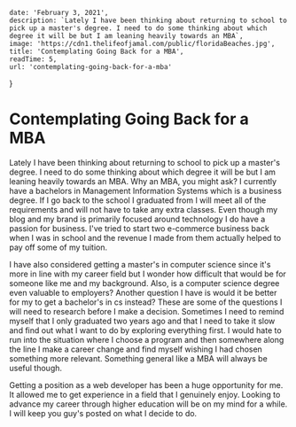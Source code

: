 
    date: 'February 3, 2021',
    description: `Lately I have been thinking about returning to school to pick up a master's degree. I need to do some thinking about which degree it will be but I am leaning heavily towards an MBA`,
    image: 'https://cdn1.thelifeofjamal.com/public/floridaBeaches.jpg',
    title: 'Contemplating Going Back for a MBA',
    readTime: 5,
    url: 'contemplating-going-back-for-a-mba'
}

# Contemplating Going Back for a MBA

Lately I have been thinking about returning to school to pick up a master's degree. I need to do some thinking about which degree it will be but I am leaning heavily towards an MBA. Why an MBA, you might ask? I currently have a bachelors in Management Information Systems which is a business degree. If I go back to the school I graduated from I will meet all of the requirements and will not have to take any extra classes. Even though my blog and my brand is primarily focused around technology I do have a passion for business. I've tried to start two e-commerce business back when I was in school and the revenue I made from them actually helped to pay off some of my tuition.

I have also considered getting a master's in computer science since it's more in line with my career field but I wonder how difficult that would be for someone like me and my background. Also, is a computer science degree even valuable to employers? Another question I have is would it be better for my to get a bachelor's in cs instead? These are some of the questions I will need to research before I make a decision. Sometimes I need to remind myself that I only graduated two years ago and that I need to take it slow and find out what I want to do by exploring everything first. I would hate to run into the situation where I choose a program and then somewhere along the line I make a career change and find myself wishing I had chosen something more relevant. Something general like a MBA will always be useful though.

Getting a position as a web developer has been a huge opportunity for me. It allowed me to get experience in a field that I genuinely enjoy. Looking to advance my career through higher education will be on my mind for a while. I will keep you guy's posted on what I decide to do.

